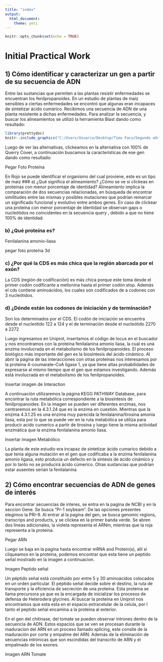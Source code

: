 ```yaml
---
title: "index"
output: 
  html_document:
    theme: yeti
---
```


```r
knitr::opts_chunk$set(echo = TRUE)
```
# Initial Practical Work

## 1) Cómo identificar y caracterizar un gen a partir de su secuencia de ADN
Entre las sustancias que permiten a las plantas resistir enfermedades se encuentran los fenilpropanoides. En un estudio de plantas de maíz sensibles a ciertas enfermedades se encontró que algunas eran incapaces de sintetizar ácido cumárico. Recibimos una secuencia de ADN de una planta resistente a dichas enfermedades.
Para analizar la secuencia, y buscar los alineamientos se utilizó la herramienta Blast dando como resultado:

```r
library(prettydoc)
knitr::include_graphics("C:/Users/Usuario/Desktop/Timo Facu/Segundo año/2ndo Cuatri/Bioinformatica/initialpracticalwork.github.io/index_files/figure-html/Blast.png")
```

Luego de ver las alternativas, clickeamos en la alternativa con 100% de Querry Cover, a continuación buscamos la características de ese gen dando como resultado:

Pegar Foto Proteína

En Rojo se puede identificar el organismo del cual proviene, este es un tipo de maiz
### a) ¿Qué significa el alineamiento? ¿Cómo se ve si clickeas en proteínas con menor porcentaje de identidad?
Alineamiento implica la comparación de dos secuencias relacionadas, en búsqueda de encontrar similitudes entre las mismas y posibles mutaciones que podrían remarcar un significado funcional y evolutivo entre ambos genes. En caso de clickear una proteína con menor porcentaje de identidad se observan gaps o nucleótidos no coincidentes en la secuencia query , debido a que no tiene 100% de identidad.

### b) ¿Qué proteína es?
Fenilalanina amonio-liasa

pegar foto proteína 3d

### c) ¿Por qué la CDS es más chica que la región abarcada por el exón?
La CDS (región de codificación) es más chica porque este toma desde el primer codón codificante a metionina hasta el primer codón stop. Además el cds contiene aminoácidos, los cuales son codificados de a codones con 3 nucleótidos.

### d) ¿Dónde están los codones de iniciación y de terminación?
Son los determinados por el CDS. El codón de iniciación se encuentra desde el nucleótido 122 a 124 y el de terminación desde el nucleótido 2270 a 2272


Luego ingresamos en Uniprot, insertamos el código de locus en el buscador y nos encontramos con la proteína fenilalanina amonio liasa, la cual es una enzima involucrada en el metabolismo de los fenilpropanoides. El proceso biológico más importante del gen es la biosíntesis del ácido cinámico. Al abrir la página de las interacciones con otras proteínas nos interesamos por la proteína 4-coumarate--CoA ligase 1, ya que tiene altas probabilidades de expresarse al mismo tiempo que el gen que estamos investigando. Además está involucrada en el metabolismo de los fenilpropanoides.

Insertar imagen de Interaction

A continuación utilizaremos la página KEGG PATHWAY Database, para encontrar la ruta metabólica correspondiente a la biosíntesis de fenilpropanoides. En la imagen se pueden ver diferentes enzimas, nos centraremos en la 4.3.1.24 que es la enzima en cuestión. Mientras que la enzima 4.3.1.25 es una enzima muy parecida la fenilalanina/tirosina amonia liasa, esta por lo que se puede ver en la ruta metabólica se utiliza para producir acido cumerico a partir de tirosina y luego tiene la misma actividad enzimática que la enzima fenilalanina amonio liasa.

Insertar imagen Metabólico

La planta de este estudio era incapaz de sintetizar ácido cumarico debido a que tenía alguna mutación en el gen que codificaba a la enzima fenilalanina amonio ligasa, esto producia un defecto en la síntesis de ácido cinámico y por lo tanto no se producirá ácido cúmerico. Otras sustancias que podrían estar ausentes serían la fenilalanina

## 2) Cómo encontrar secuencias de ADN de genes de interés
Para encontrar secuencias de interes, se entra en la pagina de NCBI y en la seccion Gene. Se busca "Pr-1 soybeam". De las opciones presentes elegimos la PRI-9. Al entrar al la pagina del gen, se busca genomic regions, transcrips and products, y se clickea en la primer banda verde. Se abren dos lineas adicionales, la violeta representa el ARNm, mientras que la roja representa a la proteina.

Pegar ARN

 Luego se baja en la pagina hasta encontrar mRNA and Protein(s), allí si cliqueamos en la proteina, podemos encontrar que esta tiene un peptido señal mostrado en la imagen a continuacion.
 
 Imagen Peptido señal
 
Un péptido señal está constituido por entre 5 y 30 aminoácidos colocados en un orden particular. El péptido señal decide sobre el destino, la ruta de transporte y la eficiencia de secreción de una proteína. Esta proteina se llama precursora ya que es la encargada de inicializar los procesos de defensa de Heterodera glycines. Al buscar la proteína en Uniprot nos encontramos que esta esta en el espacio extracelular de la celula, por l tanto el peptido señal encamina a la proteina al exterior.

En el gen del chitinase, del tomate se pueden observar intrones dentro de la secuencia de ADN. Estos espacios que se ven se procesan durante la maduracion del ARN en un proceso llamado splicing, este consite de la maduración por corte y empalme del ARN. Además de la eliminación de secuencias intrónicas que son escindidas del transcrito de ARN y el empalmado de los exones.

Imagen ARN Tomate

